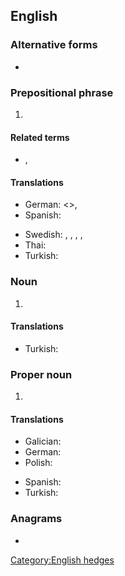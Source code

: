 {{also|Imo|imo|-imo}}
==English==

===Alternative forms===
* {{l|en|imo}}

===Prepositional phrase===
{{en-prep phrase}}

# {{lb|en|informal|internet slang|text messaging}}{{initialism of|en|[[in my opinion]]}}

====Related terms====
* {{sense|internet slang, text messaging}} {{l|en|IMHO}}, {{l|en|IMNSHO}}

====Translations====
{{trans-top|in my opinion}}
* German: {{t+|de|meines Erachtens}} <{{t+|de|m. E.}}>, {{t|de|meiner Meinung nach}}
* Spanish: {{t|es|en mi opinión}}
{{trans-mid}}
* Swedish: {{t|sv|efter min mening|c}}, {{t|sv|enligt min åsikt|c}}, {{t|sv|enligt mitt förmenande}}, {{t|sv|i mitt tycke}}, {{t|sv|enligt mig}}
* Thai: {{t+|th|คหสต.}}
* Turkish: {{t+|tr|bence}}
{{trans-bottom}}

===Noun===
{{en-noun|~}}

# {{lb|en|business}} {{initialism of|en|[[information management officer]]}}

====Translations====
{{trans-top|information management officer}}
* Turkish: {{t|tr|bilgi yönetim subayı}}
{{trans-mid}}
{{trans-bottom}}

===Proper noun===
{{en-proper noun}}

# {{lb|en|nautical}} {{initialism of|en|International Maritime Organization}}

====Translations====
{{trans-top|International Maritime Organization}}
* Galician: {{t|gl|OMI|f}}
* German: {{t|de|Internationale Seeschifffahrts-Organisation|f}}
* Polish: {{t|pl|Międzynarodowa Organizacja Morska|f}}
{{trans-mid}}
* Spanish: {{t|es|OMI|f}}
* Turkish: {{t|tr|Uluslararası Denizcilik Teşkilatı}}
{{trans-bottom}}

===Anagrams===
* {{anagrams|en|a=imo|IOM|MOI|Mio|mo'i|moi|omi}}

[[Category:English hedges]]